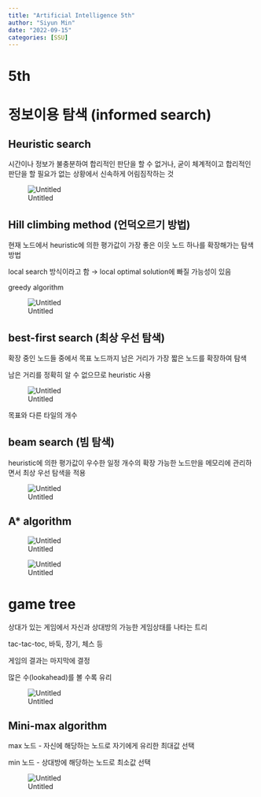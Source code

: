 ```yaml
---
title: "Artificial Intelligence 5th"
author: "Siyun Min"
date: "2022-09-15"
categories: [SSU]
---
```

# 5th

# 정보이용 탐색 (informed search)

## Heuristic search

시간이나 정보가 불충분하여 합리적인 판단을 할 수 없거나, 굳이 체계적이고 합리적인 판단을 할 필요가 없는 상황에서 신속하게 어림짐작하는 것

![Untitled](./Untitled.png)

## Hill climbing method (언덕오르기 방법)

현재 노드에서 heuristic에 의한 평가값이 가장 좋은 이웃 노드 하나를 확장해가는 탐색방법

local search 방식이라고 함 → local optimal solution에 빠질 가능성이 있음

greedy algorithm

![Untitled](./Untitled%201.png)

## best-first search (최상 우선 탐색)

확장 중인 노드들 중에서 목표 노드까지 남은 거리가 가장 짧은 노드를 확장하여 탐색

남은 거리를 정확히 알 수 없으므로 heuristic 사용

![Untitled](./Untitled%202.png)

목표와 다른 타일의 개수

## beam search (빔 탐색)

heuristic에 의한 평가값이 우수한 일정 개수의 확장 가능한 노드만을 메모리에 관리하면서 최상 우선 탐색을 적용

![Untitled](./Untitled%203.png)

## A* algorithm

![Untitled](./Untitled%204.png)

![Untitled](./Untitled%205.png)

# game tree

상대가 있는 게임에서 자신과 상대방의 가능한 게임상태를 나타는 트리

tac-tac-toc, 바둑, 장기, 체스 등

게임의 결과는 마지막에 결정

많은 수(lookahead)를 볼 수록 유리

![Untitled](./Untitled%206.png)

## Mini-max algorithm

max 노드 - 자신에 해당하는 노드로 자기에게 유리한 최대값 선택

min 노드 - 상대방에 해당하는 노드로 최소값 선택

![Untitled](./Untitled%207.png)